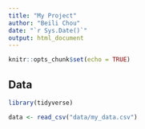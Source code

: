 ```yaml
---
title: "My Project"
author: "Beili Chou"
date: "`r Sys.Date()`"
output: html_document
---
```


```r
knitr::opts_chunk$set(echo = TRUE)
```

## Data

```r
library(tidyverse)

data <- read_csv("data/my_data.csv")
```

```r

```

